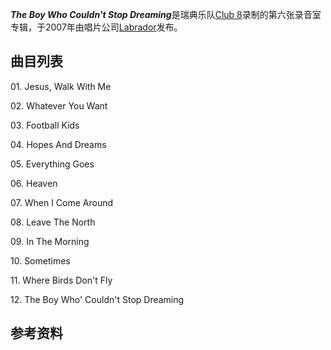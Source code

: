 {{expand|time=2014-03-15T13:10:34+00:00}}
{{Infobox album
| name       = The Boy Who Couldn't Stop Dreaming
| type       = Album
| artist     = [[Club_8|Club 8]]
| cover      = 
| alt        =
| released   = 2007年10月2日
| recorded   =
| venue      =
| studio     =
| genre      = [[独立流行|独立流行]]
| length     = {{Duration |m=34 |s=54}}
| label      = [[Labrador_Records|Labrador]]
| producer   = 卡罗利娜·科姆斯泰特<br>约翰·安格尔高
| prev_title = {{le|Strangely Beautiful|Strangely Beautiful}}
| prev_year  = 2003
| next_title = {{le|The People's Record|The People's Record}}
| next_year  = 2010
}}

{{Album ratings
| rev1 = [[AllMusic|AllMusic]]
| rev1Score = {{Rating|4|5}}<ref>{{AllMusic|class=album|id=r1216241}}</ref>
| rev2 = [[Pitchfork_Media|Pitchfork Media]]
| rev2Score = 7.6/10<ref>http://pitchfork.com/reviews/albums/10994-the-boy-who-couldnt-stop-dreaming/</ref>
| noprose = yes
}}
'''''The Boy Who Couldn't Stop Dreaming'''''是瑞典乐队[[Club_8|Club 8]]录制的第六张录音室专辑，于2007年由唱片公司[[Labrador_Records|Labrador]]发布。

== 曲目列表 ==

01. Jesus, Walk With Me

02. Whatever You Want 

03. Football Kids

04. Hopes And Dreams 

05. Everything Goes

06. Heaven

07. When I Come Around

08. Leave The North

09. In The Morning

10. Sometimes

11. Where Birds Don't Fly

12. The Boy Who' Couldn't Stop Dreaming

==参考资料==
{{reflist}}